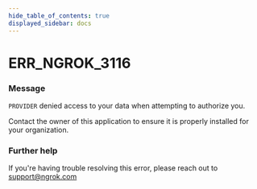 ```yaml
---
hide_table_of_contents: true
displayed_sidebar: docs
---
```



# ERR_NGROK_3116

### Message

`PROVIDER` denied access to your data when attempting to authorize you.

Contact the owner of this application to ensure it is properly installed for your organization.

<ErrorDetails error="err_ngrok_3116" />

### Further help

If you're having trouble resolving this error, please reach out to [support@ngrok.com](mailto:support@ngrok.com?subject=Help%20with%20ERR_NGROK_3116)
